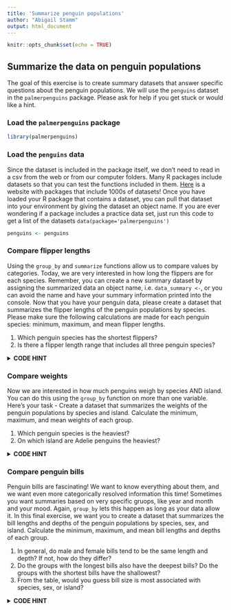 ```yaml
---
title: 'Summarize penguin populations'
author: "Abigail Stamm"
output: html_document
---
```


```r
knitr::opts_chunk$set(echo = TRUE)
```

## Summarize the data on penguin populations

The goal of this exercise is to create summary datasets that answer specific questions about the penguin populations. We will use the `penguins` dataset in the `palmerpenguins` package. Please ask for help if you get stuck or would like a hint.

### Load the `palmerpenguins` package 

```r
library(palmerpenguins)
```


### Load the `penguins` data

Since the dataset is included in the package itself, we don't need to read in a csv from the web or from our computer folders. Many R packages include datasets so that you can test the functions included in them. [Here](https://vincentarelbundock.github.io/Rdatasets/datasets.html) is a website with packages that include 1000s of datasets! Once you have loaded your R package that contains a dataset, you can pull that dataset into your environment by giving the dataset an object name. If you are ever wondering if a package includes a practice data set, just run this code to get a list of the datasets `data(package='palmerpenguins')`

```r
penguins <- penguins
```

### Compare flipper lengths

Using the `group_by` and `summarize` functions allow us to compare values by categories. Today, we are very interested in how long the flippers are for each species. Remember, you can create a new summary dataset by assigning the summarized data an object name, i.e. `data_summary <-`, or you can avoid the name and have your summary information printed into the console. Now that you have your penguin data, please create a dataset that summarizes the flipper lengths of the penguin populations by species. Please make sure the following calculations are made for each penguin species: minimum, maximum, and mean flipper lengths. 

1. Which penguin species has the shortest flippers?
1. Is there a flipper length range that includes all three penguin species?

<details>
<summary>**CODE HINT**</summary>
  Example:  
  `group_by(data, x)`  
  `summarize(data, x = min(y))`  
  `ungroup(data, x)`   
  Remember to account for `NA` values.  

<details>
<summary>**ADVANCED CODE HINT**</summary>
  Example:  
  `data %>% group_by(species)`  
  `data %>% summarize(min_length = min(flipper_length_mm))`  
  `data %>% ungroup(species)`  
  
<details>
<summary>**PRECISE CODE HINT**</summary>
  Example:  
  <pre>
  <code>
  data %>% group_by(species) %>%
      summarize(min_length = min(flipper_length_mm, na.rm = TRUE)) %>%
      ungroup(species)
  </code>
  </pre>
</details>
</details>
</details>



### Compare weights

Now we are interested in how much penguins weigh by species AND island. You can do this using the `group_by` function on more than one variable. Here's your task - Create a dataset that summarizes the weights of the penguin populations by species and island. Calculate the minimum, maximum, and mean weights of each group. 

1. Which penguin species is the heaviest?
1. On which island are Adelie penguins the heaviest?

<details>
<summary>**CODE HINT**</summary>
  Example:  
  `group_by(data, x)`  
  `summarize(data, x = min(y))`  
  `ungroup(data, x)`   
  Remember to account for `NA` values.  

<details>
<summary>**ADVANCED CODE HINT**</summary>
  Example:  
  `data %>% group_by(species, island)`  
  `data %>% summarize(min_length = min(body_mass_g))`  
  `data %>% ungroup(species, island)`  
  
<details>
<summary>**PRECISE CODE HINT**</summary>
  Example:  
  <pre>
  <code>
  data %>% group_by(species, island) %>%
      summarize(min_weight = min(body_mass_g, na.rm = TRUE),
                max_weight = max(body_mass_g, na.rm = TRUE)) %>%
      ungroup(species, island)
  </code>
  </pre>
</details>
</details>
</details>



### Compare penguin bills

Penguin bills are fascinating! We want to know everything about them, and we want even more categorically resolved information this time! Sometimes you want summaries based on very specific gruops, like year and month and your mood. Again, `group_by` lets this happen as long as your data allow it. In this final exercise, we want you to create a dataset that summarizes the bill lengths and depths of the penguin populations by species, sex, and island. Calculate the minimum, maximum, and mean bill lengths and depths of each group. 

1. In general, do male and female bills tend to be the same length and depth? If not, how do they differ?
1. Do the groups with the longest bills also have the deepest bills? Do the groups with the shortest bills have the shallowest?
1. From the table, would you guess bill size is most associated with species, sex, or island?


<details>
<summary>**CODE HINT**</summary>
  Example:  
  `group_by(data, x)`  
  `summarize(data, x = min(y))`  
  `ungroup(data, x)`   
  Remember to account for `NA` values.  

<details>
<summary>**ADVANCED CODE HINT**</summary>
  Example:  
  `data %>% group_by(species, island, sex)`  
  `data %>% summarize(min_depth = min(bill_depth_mm))`  
  `data %>% ungroup(species, island, sex)`  
  
<details>
<summary>**PRECISE CODE HINT**</summary>
  Example:  
  <pre>
  <code>
  data %>% group_by(species, island, sex) %>%
      summarize(min_depth = min(bill_depth_mm, na.rm = TRUE),
                max_length = max(bill_length_mm, na.rm = TRUE)) %>%
      ungroup(species, island, sex)
  </code>
  </pre>
</details>
</details>
</details>





